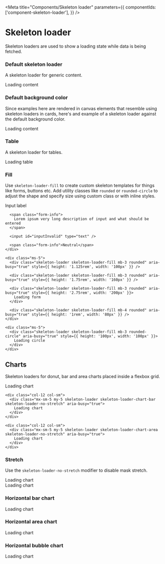 
<Meta
  title="Components/Skeleton loader"
  parameters={{
    componentIds: ['component-skeleton-loader'],
  }}
/>

# Skeleton loader

Skeleton loaders are used to show a loading state while data is being fetched.

### Default skeleton loader

A skeleton loader for generic content.

<Canvas>
  <div class="skeleton-loader" aria-busy="true">
    Loading content
  </div>
</Canvas>

### Default background color

Since examples here are rendered in canvas elements that resemble using skeleton loaders in cards, here's and example of a skeleton loader against the default background color.

<Canvas>
  <div class="bg-color p-5 m-n5">
    <div class="skeleton-loader" aria-busy="true">
      Loading content
    </div>
  </div>
</Canvas>

### Table

A skeleton loader for tables.

<Canvas>
  <div class="skeleton-loader skeleton-loader-table" aria-busy="true">
    Loading table
  </div>
</Canvas>

### Fill

Use `skeleton-loader-fill` to create custom skeleton templates for things like forms, buttons etc. Add utility classes like `rounded` or `rounded-circle` to adjust the shape and specify size using custom class or with inline styles.

<Canvas>
  <div class="d-flex align-items-center">
    <div class="form-group">
      <label for="inputInvalid">Input label</label>

      <span class="form-info">
        Lorem ipsum very long description of input and what should be entered
      </span>

      <input id="inputInvalid" type="text" />

      <span class="form-info">Neutral</span>
    </div>

    <div class="ms-5">
      <div class="skeleton-loader skeleton-loader-fill mb-3 rounded" aria-busy="true" style={{ height: '1.125rem', width: '100px' }} />

      <div class="skeleton-loader skeleton-loader-fill mb-3 rounded" aria-busy="true" style={{ height: '1.75rem', width: '160px' }} />

      <div class="skeleton-loader skeleton-loader-fill mb-3 rounded" aria-busy="true" style={{ height: '2.75rem', width: '200px' }}>
        Loading form
      </div>

      <div class="skeleton-loader skeleton-loader-fill mb-4 rounded" aria-busy="true" style={{ height: '1rem', width: '80px' }} />
    </div>

    <div class="ms-5">
      <div class="skeleton-loader skeleton-loader-fill mb-3 rounded-circle" aria-busy="true" style={{ height: '100px', width: '100px' }}>
        Loading circle
      </div>
    </div>
  </div>
</Canvas>

## Charts

Skeleton loaders for donut, bar and area charts placed inside a flexbox grid.

<Canvas>
  <div class="row gy-3">
    <div class="col-12 col-sm">
      <div class="mx-sm-5 my-5 skeleton-loader skeleton-loader-chart-donut skeleton-loader-no-stretch" aria-busy="true">
        Loading chart
      </div>
    </div>

    <div class="col-12 col-sm">
      <div class="mx-sm-5 my-5 skeleton-loader skeleton-loader-chart-bar skeleton-loader-no-stretch" aria-busy="true">
        Loading chart
      </div>
    </div>

    <div class="col-12 col-sm">
      <div class="mx-sm-5 my-5 skeleton-loader skeleton-loader-chart-area skeleton-loader-no-stretch" aria-busy="true">
        Loading chart
      </div>
    </div>
  </div>
</Canvas>

### Stretch

Use the `skeleton-loader-no-stretch` modifier to disable mask stretch.

<Canvas>
  <div class="skeleton-loader skeleton-loader-chart-bar" aria-busy="true">
    Loading chart
  </div>
</Canvas>

<Canvas>
  <div class="skeleton-loader skeleton-loader-chart-bar skeleton-loader-no-stretch" aria-busy="true">
    Loading chart
  </div>
</Canvas>

### Horizontal bar chart

<Canvas>
  <div class="skeleton-loader skeleton-loader-chart-bar-horizontal" aria-busy="true">
    Loading chart
  </div>
</Canvas>

### Horizontal area chart

<Canvas>
  <div class="skeleton-loader skeleton-loader-chart-area" aria-busy="true">
    Loading chart
  </div>
</Canvas>

### Horizontal bubble chart

<Canvas>
  <div class="skeleton-loader skeleton-loader-chart-bubble" aria-busy="true">
    Loading chart
  </div>
</Canvas>
